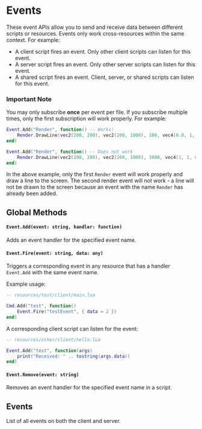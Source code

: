 # Events


These event APIs allow you to send and receive data between different scripts or resources. Events only work cross-resources within the same context. For example:
 - A client script fires an event. Only other client scripts can listen for this event.
 - A server script fires an event. Only other server scripts can listen for this event.
 - A shared script fires an event. Client, server, or shared scripts can listen for this event.

### Important Note

You may only subscribe **once** per event per file. If you subscribe multiple times, only the first subscription will work properly. For example:

```lua
Event.Add("Render", function() -- Works!
	Render.DrawLine(vec2(200, 200), vec2(200, 1000), 100, vec4(0.0, 1, 0.0, 1.0))  
end)

Event.Add("Render", function() -- Does not work
	Render.DrawLine(vec2(200, 200), vec2(200, 1000), 1000, vec4(1, 1, 0.0, 1.0))  
end)
```

In the above example, only the first `Render` event will work properly and draw a line to the screen. The second render event will not work - a line will not be drawn to the screen because an event with the name `Render` has already been added.

## Global Methods

#### `Event.Add(event: string, handler: function)`

Adds an event handler for the specified event name.

#### `Event.Fire(event: string, data: any)`

Triggers a corresponding event in any resource that has a handler `Event.Add` with the same event name.

Example usage:

```lua
-- resources/test/client/main.lua

Cmd.Add("test", function()
    Event.Fire("testEvent", { data = 2 })
end)
```

A corresponding client script can listen for the event:
```lua
-- resources/other/client/hello.lua

Event.Add("test", function(args)
    print("Received: " .. tostring(args.data))
end)
```

#### `Event.Remove(event: string)`

Removes an event handler for the specified event name in a script.

## Events
List of all events on both the client and server.

<InheritedEventsComponent contextName="SharedEvents" />

